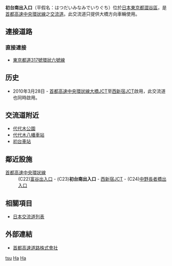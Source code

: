 {{日本公路設施
|設施名稱 = 初台南出入口
|色 =
|圖像 =
|pxl = 
|圖像簡介 = 
|公路名稱1 = [[首都高速中央環狀線|首都高速中央環狀線]]
|IC編號1 = C23
|收費站編號1 = 
|記號1 = 初台南
|起點1 = 
|距離1 = 
|上一設施1 = [[富谷出入口|富谷出入口]]
|上一設施距離1 = 
|下一設施1 = [[西新宿JCT|西新宿JCT]]
|下一設施距離1 = 
|連接道路 = [[東京都道317號環狀六號線|東京都道317號環狀六號線]]
|啟用日期 = 2010年3月28日
|停用日期 = 
|流量 = 
|智能IC = 
|上行營業時間 = 
|上行油站 = 
|上行油站營業時間 = 
|下行營業時間 = 
|下行油站 = 
|下行油站營業時間 = 
|郵政編碼 = 
|所在地 = {{JPN}}[[東京都|東京都]][[澀谷區|澀谷區]]
|坐標 = 
|備註 = 僅供大橋方向車輛使用。
}}
'''初台南出入口'''（平假名：はつだいみなみでいりぐち）位於[[日本|日本]][[東京都|東京都]][[澀谷區|澀谷區]]，是[[首都高速中央環狀線|首都高速中央環狀線]]之[[交流道|交流道]]。此交流道只提供大橋方向車輛使用。

== 連接道路 ==
=== 直接連接 ===
*[[東京都道317號環狀六號線|東京都道317號環狀六號線]]

== 历史 ==
* 2010年3月28日 - [[首都高速中央環狀線|首都高速中央環狀線]][[大橋JCT|大橋JCT]]至[[西新宿JCT|西新宿JCT]]啟用，此交流道也同時啟用。

== 交流道附近 ==
*[[代代木公園|代代木公園]]
*[[代代木八幡車站|代代木八幡車站]]
*[[初台車站|初台車站]]

== 鄰近設施 ==
; [[首都高速中央環狀線|首都高速中央環狀線]]
: (C22)[[富谷出入口|富谷出入口]] - (C23)'''初台南出入口''' - [[西新宿JCT|西新宿JCT]] - (C24)[[中野長者橋出入口|中野長者橋出入口]]

== 相關項目 ==
* [[日本交流道列表|日本交流道列表]]

== 外部連結 ==
*[https://web.archive.org/web/20120212185421/http://www.shutoko.jp/ 首都高速道路株式會社]{{ja}}

{{首都高速中央環狀線}}

[[Category:日本交流道_Ha|tsu]]
[[Category:東京都交流道|Ha]]
[[Category:首都高速道路出入口|Ha]]